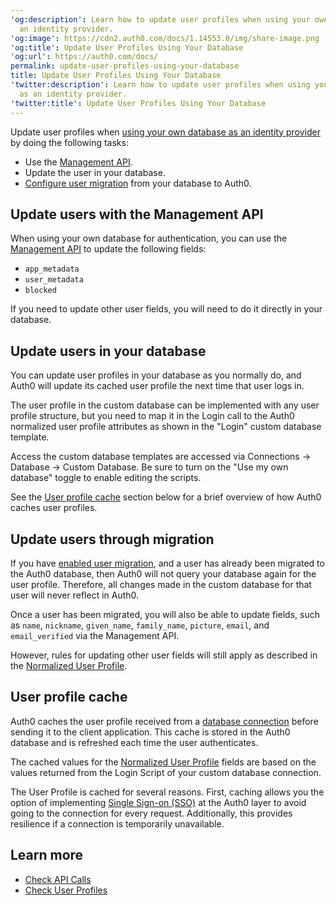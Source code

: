---
'og:description': Learn how to update user profiles when using your own database as
  an identity provider.
'og:image': https://cdn2.auth0.com/docs/1.14553.0/img/share-image.png
'og:title': Update User Profiles Using Your Database
'og:url': https://auth0.com/docs/
permalink: update-user-profiles-using-your-database
title: Update User Profiles Using Your Database
'twitter:description': Learn how to update user profiles when using your own database
  as an identity provider.
'twitter:title': Update User Profiles Using Your Database
---
Update user profiles when [using your own database as an identity provider](/docs/authenticate/identity-providers/database/custom-db) by doing the following tasks:

* Use the [Management API](https://auth0.com/docs/api/management/v2#!/Users/patch_users_by_id).
* Update the user in your database.
* [Configure user migration](/docs/manage-users/user-migration/configure-automatic-migration-from-your-database) from your database to Auth0.

## Update users with the Management API

When using your own database for authentication, you can use the [Management API](https://auth0.com/docs/api/management/v2) to update the following fields:

* `app_metadata`
* `user_metadata`
* `blocked`

If you need to update other user fields, you will need to do it directly in your database.

## Update users in your database

You can update user profiles in your database as you normally do, and Auth0 will update its cached user profile the next time that user logs in.

The user profile in the custom database can be implemented with any user profile structure, but you need to map it in the Login call to the Auth0 normalized user profile attributes as shown in the "Login" custom database template.

Access the custom database templates are accessed via
Connections -> Database -> Custom Database. Be sure to turn on the "Use my own database" toggle to enable editing the scripts.

See the [User profile cache](#user-profile-cache) section below for a brief overview of how Auth0 caches user profiles.

## Update users through migration

If you have [enabled user migration](/docs/authenticate/identity-providers/database/migrating), and a user has already been migrated to the Auth0 database, then Auth0 will not query your database again for the user profile. Therefore, all changes made in the custom database for that user will never reflect in Auth0.

Once a user has been migrated, you will also be able to update fields, such as `name`, `nickname`, `given_name`, `family_name`, `picture`, `email`, and `email_verified` via the <Tooltip tip="Management API: A product to allow customers to perform administrative tasks." cta="View Glossary" href="/docs/glossary?term=Management+API">Management API</Tooltip>.

However, rules for updating other user fields will still apply as described in the [Normalized User Profile](/docs/manage-users/user-accounts/user-profiles/normalized-user-profiles).

## User profile cache

Auth0 caches the user profile received from a [database connection](/docs/authenticate/database-connections) before sending it to the client application. This cache is stored in the Auth0 database and is refreshed each time the user authenticates.

The cached values for the [Normalized User Profile](/docs/manage-users/user-accounts/user-profiles/normalized-user-profile-schema) fields are based on the values returned from the Login Script of your custom database connection.

The User Profile is cached for several reasons. First, caching allows you the option of implementing [Single Sign-on (SSO)](/docs/authenticate/single-sign-on) at the Auth0 layer to avoid going to the connection for every request. Additionally, this provides resilience if a connection is temporarily unavailable.

## Learn more

* [Check API Calls](/docs/troubleshoot/authentication-issues/check-api-calls)
* [Check User Profiles](/docs/troubleshoot/authentication-issues/check-user-profiles)